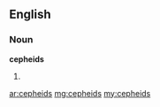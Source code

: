 ==English==

===Noun===
'''cepheids'''

# {{plural of|[[cepheid]]}}

[[ar:cepheids]]
[[mg:cepheids]]
[[my:cepheids]]